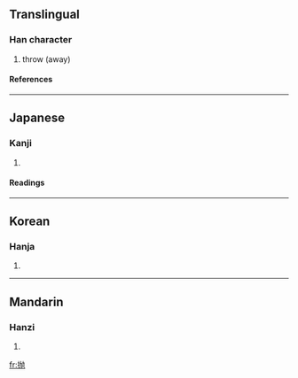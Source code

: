 {{see|拋}}

==Translingual==
===Han character===
{{Han char|rn=64|rad=手|as=04|sn=7|four=|canj=手大弓尸 (QKNS)}}
# throw (away)
====References====
{{Han ref|kx=0422.121|dkj=11901|hdz=31842.020|uh=629B|ud=25243}}
----
==Japanese==
===Kanji===
{{ja-kanji|grade=|rs=手04}}
# {{defn|Japanese}} 
====Readings====
{{ja-readings|on=[[ほう]] (hō)|kun=[[なげうつ]] (nageutsu)}}
----
==Korean==
===Hanja===
{{ko-hanja|hangeul=포|eumhun=|rv=po|mr=p'o|y=pho}}
# {{defn|Korean}}
----
==Mandarin==
===Hanzi===
{{cmn-hanzi|tra=拋|pin=[[niù]] (niu4), [[pāo]] (pao1)|wg=niu<sup>4</sup>, p'ao<sup>1</sup>}}
# {{defn|Mandarin}}

[[fr:抛]]